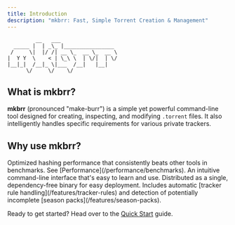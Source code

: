 ```yaml
---
title: Introduction
description: "mkbrr: Fast, Simple Torrent Creation & Management"
---
```



```
         __   ___ 
  _____ |  | _\_ |________________
 /     \|  |/ /| __ \_  __ \_  __ \
|  Y Y  \    < | \_\ \  | \/|  | \/
|__|_|  /__|_ \|___  /__|   |__|
      \/     \/    \/
```

## What is mkbrr?

**mkbrr** (pronounced "make-burr") is a simple yet powerful command-line tool designed for creating, inspecting, and modifying `.torrent` files. It also intelligently handles specific requirements for various private trackers.

## Why use mkbrr?

<CardGroup cols={2}>
  <Card title="Blazing Fast" icon="bolt">
    Optimized hashing performance that consistently beats other tools in benchmarks. See [Performance](/performance/benchmarks).
  </Card>
  <Card title="Simple CLI" icon="terminal">
    An intuitive command-line interface that's easy to learn and use.
  </Card>
  <Card title="Portable" icon="box-archive">
    Distributed as a single, dependency-free binary for easy deployment.
  </Card>
  <Card title="Smart Features" icon="lightbulb">
    Includes automatic [tracker rule handling](/features/tracker-rules) and detection of potentially incomplete [season packs](/features/season-packs).
  </Card>
</CardGroup>

Ready to get started? Head over to the [Quick Start](/quickstart) guide.
